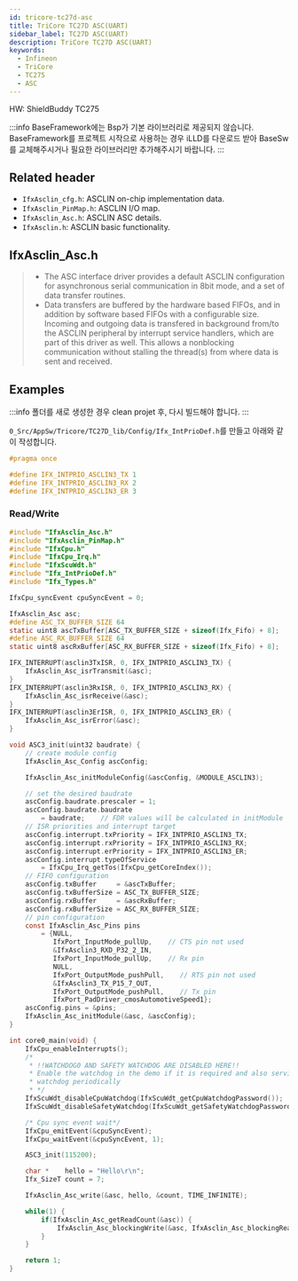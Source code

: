 ```yaml
---
id: tricore-tc27d-asc
title: TriCore TC27D ASC(UART)
sidebar_label: TC27D ASC(UART)
description: TriCore TC27D ASC(UART)
keywords:
  - Infineon
  - TriCore
  - TC275
  - ASC
---
```


HW: ShieldBuddy TC275

:::info
BaseFramework에는 Bsp가 기본 라이브러리로 제공되지 않습니다. BaseFramework를 프로젝트 시작으로 사용하는 경우 iLLD를 다운로드 받아 BaseSw를 교체해주시거나 필요한 라이브러리만 추가해주시기 바랍니다.
:::

## Related header

- `IfxAsclin_cfg.h`: ASCLIN on-chip implementation data.
- `IfxAsclin_PinMap.h`: ASCLIN I/O map.
- `IfxAsclin_Asc.h`: ASCLIN ASC details.
- `IfxAsclin.h`: ASCLIN basic functionality.

## IfxAsclin_Asc.h

> - The ASC interface driver provides a default ASCLIN configuration for asynchronous serial communication in 8bit mode, and a set of data transfer routines.
> - Data transfers are buffered by the hardware based FIFOs, and in addition by software based FIFOs with a configurable size. Incoming and outgoing data is transfered in background from/to the ASCLIN peripheral by interrupt service handlers, which are part of this driver as well. This allows a nonblocking communication without stalling the thread(s) from where data is sent and received.

## Examples

:::info
폴더를 새로 생성한 경우 clean projet 후, 다시 빌드해야 합니다.
:::

`0_Src/AppSw/Tricore/TC27D_lib/Config/Ifx_IntPrioDef.h`를 만들고 아래와 같이 작성합니다.

```c
#pragma once

#define IFX_INTPRIO_ASCLIN3_TX 1
#define IFX_INTPRIO_ASCLIN3_RX 2
#define IFX_INTPRIO_ASCLIN3_ER 3
```

### Read/Write

```c
#include "IfxAsclin_Asc.h"
#include "IfxAsclin_PinMap.h"
#include "IfxCpu.h"
#include "IfxCpu_Irq.h"
#include "IfxScuWdt.h"
#include "Ifx_IntPrioDef.h"
#include "Ifx_Types.h"

IfxCpu_syncEvent cpuSyncEvent = 0;

IfxAsclin_Asc asc;
#define ASC_TX_BUFFER_SIZE 64
static uint8 ascTxBuffer[ASC_TX_BUFFER_SIZE + sizeof(Ifx_Fifo) + 8];
#define ASC_RX_BUFFER_SIZE 64
static uint8 ascRxBuffer[ASC_RX_BUFFER_SIZE + sizeof(Ifx_Fifo) + 8];

IFX_INTERRUPT(asclin3TxISR, 0, IFX_INTPRIO_ASCLIN3_TX) {
    IfxAsclin_Asc_isrTransmit(&asc);
}
IFX_INTERRUPT(asclin3RxISR, 0, IFX_INTPRIO_ASCLIN3_RX) {
    IfxAsclin_Asc_isrReceive(&asc);
}
IFX_INTERRUPT(asclin3ErISR, 0, IFX_INTPRIO_ASCLIN3_ER) {
    IfxAsclin_Asc_isrError(&asc);
}

void ASC3_init(uint32 baudrate) {
    // create module config
    IfxAsclin_Asc_Config ascConfig;

    IfxAsclin_Asc_initModuleConfig(&ascConfig, &MODULE_ASCLIN3);

    // set the desired baudrate
    ascConfig.baudrate.prescaler = 1;
    ascConfig.baudrate.baudrate
        = baudrate;    // FDR values will be calculated in initModule
    // ISR priorities and interrupt target
    ascConfig.interrupt.txPriority = IFX_INTPRIO_ASCLIN3_TX;
    ascConfig.interrupt.rxPriority = IFX_INTPRIO_ASCLIN3_RX;
    ascConfig.interrupt.erPriority = IFX_INTPRIO_ASCLIN3_ER;
    ascConfig.interrupt.typeOfService
        = IfxCpu_Irq_getTos(IfxCpu_getCoreIndex());
    // FIFO configuration
    ascConfig.txBuffer     = &ascTxBuffer;
    ascConfig.txBufferSize = ASC_TX_BUFFER_SIZE;
    ascConfig.rxBuffer     = &ascRxBuffer;
    ascConfig.rxBufferSize = ASC_RX_BUFFER_SIZE;
    // pin configuration
    const IfxAsclin_Asc_Pins pins
        = {NULL,
           IfxPort_InputMode_pullUp,    // CTS pin not used
           &IfxAsclin3_RXD_P32_2_IN,
           IfxPort_InputMode_pullUp,    // Rx pin
           NULL,
           IfxPort_OutputMode_pushPull,    // RTS pin not used
           &IfxAsclin3_TX_P15_7_OUT,
           IfxPort_OutputMode_pushPull,    // Tx pin
           IfxPort_PadDriver_cmosAutomotiveSpeed1};
    ascConfig.pins = &pins;
    IfxAsclin_Asc_initModule(&asc, &ascConfig);
}

int core0_main(void) {
    IfxCpu_enableInterrupts();
    /*
     * !!WATCHDOG0 AND SAFETY WATCHDOG ARE DISABLED HERE!!
     * Enable the watchdog in the demo if it is required and also service the
     * watchdog periodically
     * */
    IfxScuWdt_disableCpuWatchdog(IfxScuWdt_getCpuWatchdogPassword());
    IfxScuWdt_disableSafetyWatchdog(IfxScuWdt_getSafetyWatchdogPassword());

    /* Cpu sync event wait*/
    IfxCpu_emitEvent(&cpuSyncEvent);
    IfxCpu_waitEvent(&cpuSyncEvent, 1);

    ASC3_init(115200);

    char *    hello = "Hello\r\n";
    Ifx_SizeT count = 7;

    IfxAsclin_Asc_write(&asc, hello, &count, TIME_INFINITE);

    while(1) {
        if(IfxAsclin_Asc_getReadCount(&asc)) {
            IfxAsclin_Asc_blockingWrite(&asc, IfxAsclin_Asc_blockingRead(&asc));
        }
    }

    return 1;
}
```
